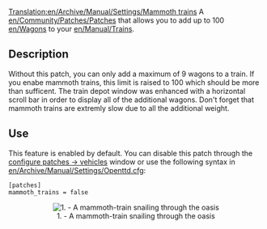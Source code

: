 [[Translation:en/Archive/Manual/Settings/Mammoth trains]]
A [[en/Community/Patches/Patches]] that allows you to add up to 100 [[en/Wagons]] to your [[en/Manual/Trains]].

== Description ==
Without this patch, you can only add a maximum of 9 wagons to a train. If you enabe mammoth trains, this limit is raised to 100 which should be more than sufficent. The train depot window was enhanced with a horizontal scroll bar in order to display all of the additional wagons. Don't forget that mammoth trains are extremly slow due to all the additional weight. 

== Use ==
This feature is enabled by default. You can disable this patch through the [[en/Archive/Manual/Settings/Configuring patches/Vehicles|configure patches -> vehicles]] window or use the following syntax in [[en/Archive/Manual/Settings/Openttd.cfg]]:
<pre>
[patches]
mammoth_trains = false
</pre>
<center>[[File:en/Archive/Manual/Settings/MammothTrains.png|center|frame|1. - A mammoth-train snailing through the oasis]]</center>
